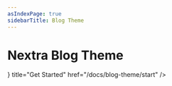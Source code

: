 ```yaml
---
asIndexPage: true
sidebarTitle: Blog Theme
---
```



# Nextra Blog Theme

<Cards>
  <Cards.Card
    icon={<ChevronRightIcon />}
    title="Get Started"
    href="/docs/blog-theme/start"
  />
</Cards>

